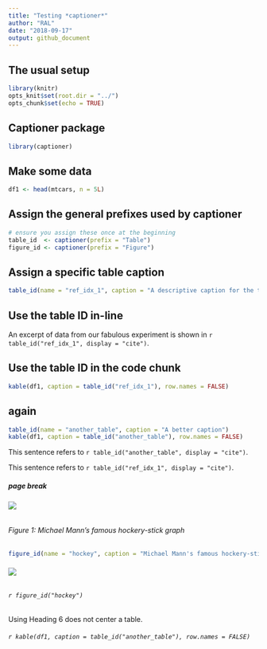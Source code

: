 ```yaml
---
title: "Testing *captioner*"
author: "RAL"
date: "2018-09-17"
output: github_document
---
```



## The usual setup

```r
library(knitr)
opts_knit$set(root.dir = "../")
opts_chunk$set(echo = TRUE)
```

## Captioner package 

```r
library(captioner)
```

## Make some data

```r
df1 <- head(mtcars, n = 5L)
```


## Assign the general prefixes used by captioner

```r
# ensure you assign these once at the beginning
table_id  <- captioner(prefix = "Table")
figure_id <- captioner(prefix = "Figure")
```

## Assign a specific table caption

```r
table_id(name = "ref_idx_1", caption = "A descriptive caption for the table.")
```

## Use the table ID in-line 

An excerpt of data from our fabulous experiment is shown in 
`r table_id("ref_idx_1", display = "cite")`. 


## Use the table ID in the code chunk

```r
kable(df1, caption = table_id("ref_idx_1"), row.names = FALSE)
```


## again

```r
table_id(name = "another_table", caption = "A better caption")
kable(df1, caption = table_id("another_table"), row.names = FALSE)
```


This sentence refers to `r table_id("another_table", display = "cite")`.


This sentence refers to `r table_id("ref_idx_1", display = "cite")`.

##### page break


###### ![](../resources/images/hockey-stick-graph.png) 
###### Figure 1: Michael Mann's famous hockery-stick graph 


```r
figure_id(name = "hockey", caption = "Michael Mann's famous hockery-stick graph")
```


###### ![](../resources/images/hockey-stick-graph.png) 
###### `r figure_id("hockey")` 


Using Heading 6 does not center a table. 

###### `r kable(df1, caption = table_id("another_table"), row.names = FALSE)`

